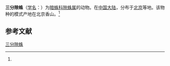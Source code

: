 {{Speciesbox
| name = 三分隙蛛
| status = 
| status_system = 
| image = 
| genus = Coelotes
| species = tristus
| authority = (Zhu et Wang, 1994)<ref name='id14126'>{{cite web| url =http://www.bioinfo.cn/db05/BjdwSpecies.php?action=view&id=14126| title =三分隙蛛| work =《中国动物物种编目数据库》| publisher =中国科学院微生物研究所| author =中国科学院动物研究所| accessdate =2009-04-28| deadurl =yes| archiveurl =https://web.archive.org/web/20160305022831/http://www.bioinfo.cn/db05/BjdwSpecies.php?action=view&id=14126| archivedate =2016-03-05}}</ref>
}}

'''三分隙蛛'''（[[学名|学名]]：{{lang|la|''Coelotes tristus''}}）为[[暗蛛科|暗蛛科]][[隙蛛属|隙蛛属]]的动物。在[[中国大陆|中国大陆]]，分布于[[北京|北京]]等地。该物种的模式产地在北京香山。<ref name='id14126'/>

== 参考文献 ==
{{reflist}}

{{Wikispecies|Coelotes tristus}}

[[Category:隙蛛属|三分隙蛛]]


{{蜘蛛小作品}}
